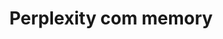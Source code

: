 ---
title: "Perplexity com memory"
url: "https://supermemory.ai/blog/build-your-own-perplexity-in-15-minutes-with-supermemory/"
---